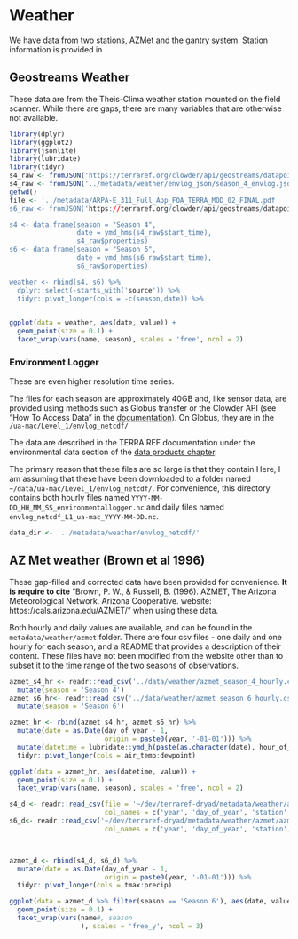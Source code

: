 # Weather

We have data from two stations, AZMet and the gantry system. Station information is provided in 


## Geostreams Weather

These data are from the Theis-Clima weather station mounted on the field scanner. While there are gaps, there are many variables that are otherwise not available.

```r
library(dplyr)
library(ggplot2)
library(jsonlite)
library(lubridate)
library(tidyr)
s4_raw <- fromJSON('https://terraref.org/clowder/api/geostreams/datapoints?stream_id=46431&since=2017-04-20&until=2017-09-18', flatten = FALSE)
s4_raw <- fromJSON('../metadata/weather/envlog_json/season_4_envlog.json', flatten = FALSE)
getwd()
file <- '../metadata/ARPA-E_311_Full_App_FOA_TERRA_MOD_02_FINAL.pdf
s6_raw <- fromJSON('https://terraref.org/clowder/api/geostreams/datapoints?stream_id=46431&since=2018-04-06&until=2018-08-01', flatten = FALSE)

s4 <- data.frame(season = "Season 4", 
                 date = ymd_hms(s4_raw$start_time),
                 s4_raw$properties)
s6 <- data.frame(season = "Season 6", 
                 date = ymd_hms(s6_raw$start_time),
                 s6_raw$properties)

weather <- rbind(s4, s6) %>% 
  dplyr::select(-starts_with('source')) %>% 
  tidyr::pivot_longer(cols = -c(season,date)) %>% 
 

```


```r
ggplot(data = weather, aes(date, value)) +
  geom_point(size = 0.1) +
  facet_wrap(vars(name, season), scales = 'free', ncol = 2)
```

### Environment Logger

These are even higher resolution time series.

The files for each season are approximately 40GB and, like sensor data, are provided using methods such as Globus transfer or the Clowder API (see "How To Access Data" in the [documentation](https://docs.terraref.org/user-manual/how-to-access-data)). On Globus, they are in the `/ua-mac/Level_1/envlog_netcdf/`

The data are described in the TERRA REF documentation under the environmental data section of the [data products chapter](https://docs.terraref.org/user-manual/data-products/environmental-conditions).

The primary reason that these files are so large is that they contain 
Here, I am assuming that these have been downloaded to a folder named `~/data/ua-mac/Level_1/envlog_netcdf/`. For convenience, this directory contains both hourly files named `YYYY-MM-DD_HH_MM_SS_environmentallogger.nc` and daily files named `envlog_netcdf_L1_ua-mac_YYYY-MM-DD.nc`.

```r
data_dir <- '../metadata/weather/envlog_netcdf/'


```

## AZ Met weather (Brown et al 1996)

These gap-filled and corrected data have been provided for convenience. **It is require to cite** "Brown, P. W., & Russell, B. (1996). AZMET, The Arizona Meteorological Network. Arizona Cooperative. website: https://cals.arizona.edu/AZMET/" when using these data. 

Both hourly and daily values are available, and can be found in the `metadata/weather/azmet` folder. There are four csv files - one daily and one hourly for each season, and a README that provides a description of their content. These files have not been modified from the website other than to subset it to the time range of the two seasons of observations.

```r
azmet_s4_hr <- readr::read_csv('../data/weather/azmet_season_4_hourly.csv') %>% 
  mutate(season = 'Season 4')
azmet_s6_hr<- readr::read_csv('../data/weather/azmet_season_6_hourly.csv') %>% 
  mutate(season = 'Season 6')

azmet_hr <- rbind(azmet_s4_hr, azmet_s6_hr) %>% 
  mutate(date = as.Date(day_of_year - 1, 
                        origin = paste0(year, '-01-01'))) %>% 
  mutate(datetime = lubridate::ymd_h(paste(as.character(date), hour_of_day))) %>% 
  tidyr::pivot_longer(cols = air_temp:dewpoint)


```


```r

ggplot(data = azmet_hr, aes(datetime, value)) +
  geom_point(size = 0.1) +
  facet_wrap(vars(name, season), scales = 'free', ncol = 2)

```

```r
s4_d <- readr::read_csv(file = '~/dev/terraref-dryad/metadata/weather/azmet/azmet_2017_daily.csv', 
                        col_names = c('year', 'day_of_year', 'station', 'tmax', 'tmin', 'tmean', 'rhmax', 'rhmin', 'rhmean', 'vpdmean', 'solarrad_total', 'precip')) %>% mutate(season = 'Season 4')
s6_d<- readr::read_csv('~/dev/terraref-dryad/metadata/weather/azmet/azmet_2018_daily.csv', , 
                        col_names = c('year', 'day_of_year', 'station', 'tmax', 'tmin', 'tmean', 'rhmax', 'rhmin', 'rhmean', 'vpdmean', 'solarrad_total', 'precip'))%>% mutate(season = 'Season 6')



azmet_d <- rbind(s4_d, s6_d) %>% 
  mutate(date = as.Date(day_of_year - 1, 
                        origin = paste0(year, '-01-01'))) %>% 
  tidyr::pivot_longer(cols = tmax:precip)

ggplot(data = azmet_d %>% filter(season == 'Season 6'), aes(date, value)) +
  geom_point(size = 0.1) +
  facet_wrap(vars(name#, season
                  ), scales = 'free_y', ncol = 3)

```
